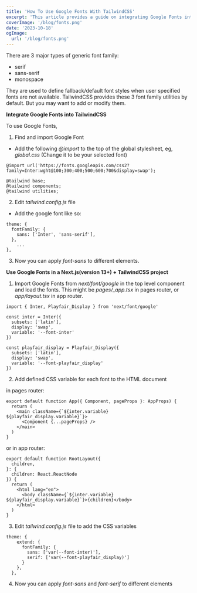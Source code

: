 ```yaml
---
title: 'How To Use Google Fonts With TailwindCSS'
excerpt: 'This article provides a guide on integrating Google Fonts into your project with TailwindCSS, including instructions for using them within a Next.js(version 13+) project.'
coverImage: '/blog/fonts.png'
date: '2023-10-18'
ogImage:
  url: '/blog/fonts.png'
---
```


There are 3 major types of generic font family:
  - serif
  - sans-serif
  - monospace

They are used to define fallback/default font styles when user specified fonts are not available. TailwindCSS provides these 3 font family utilities by default. But you may want to add or modify them.

**Integrate Google Fonts into TailwindCSS**

To use Google Fonts,

1. Find and import Google Font
- Add the following *@import* to the top of the global stylesheet, eg, *global.css*
(Change it to be your selected font)
```
@import url('https://fonts.googleapis.com/css2?family=Inter:wght@100;300;400;500;600;700&display=swap');

@tailwind base;
@tailwind components;
@tailwind utilities;
```
2. Edit *tailwind.config.js* file
- Add the google font like so:
```
theme: {
  fontFamily: {
    sans: ['Inter', 'sans-serif'],
  },
    ...
},
```
3. Now you can apply *font-sans* to different elements.  

**Use Google Fonts in a Next.js(version 13+) + TailwindCSS project**
1. Import Google Fonts from *next/font/google* in the top level component and load the fonts. This might be *pages/_app.tsx* in pages router, or *app/layout.tsx* in app router.
```
import { Inter, Playfair_Display } from 'next/font/google'

const inter = Inter({ 
  subsets: ['latin'],
  display: 'swap',
  variable: '--font-inter'
})

const playfair_display = Playfair_Display({ 
  subsets: ['latin'],
  display: 'swap',
  variable: '--font-playfair_display'
})
```
2. Add defined CSS variable for each font to the HTML document

in pages router:
```
export default function App({ Component, pageProps }: AppProps) {
  return (
    <main className={`${inter.variable} ${playfair_display.variable}`}>
      <Component {...pageProps} />
    </main>
  )
}
```
or in app router:
```
export default function RootLayout({
  children,
}: {
  children: React.ReactNode
}) {
  return (
    <html lang="en">
      <body className={`${inter.variable} ${playfair_display.variable}`}>{children}</body>
    </html>
  )
}
```
3. Edit *tailwind.config.js* file to add the CSS variables
```
theme: {
    extend: {
      fontFamily: {
        sans: ['var(--font-inter)'],
        serif: ['var(--font-playfair_display)']
      }
    },
  },
```
4. Now you can apply *font-sans* and *font-serif* to different elements



